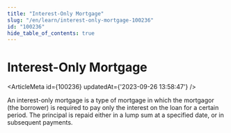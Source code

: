 ```yaml
---
title: "Interest-Only Mortgage"
slug: "/en/learn/interest-only-mortgage-100236"
id: "100236"
hide_table_of_contents: true
---
```



# Interest-Only Mortgage

<ArticleMeta id={100236} updatedAt={'2023-09-26 13:58:47'} />
<div className='border-solid border-b border-t-0 my-4 border-[var(--ifm-color-gray-300)]' />

An interest-only mortgage is a type of mortgage in which the mortgagor (the borrower) is required to pay only the interest on the loan for a certain period. The principal is repaid either in a lump sum at a specified date, or in subsequent payments.
